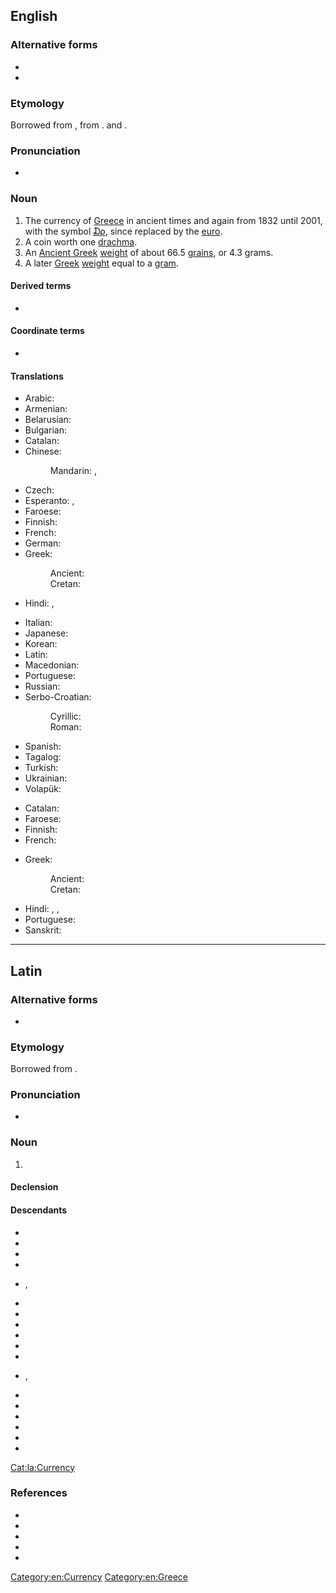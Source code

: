 ==English==
{{wikipedia|Greek drachma}}

===Alternative forms===
* {{alter|en|drachm||obsolete}}
* {{alter|en|drachme||dated}}

===Etymology===
Borrowed from {{bor|en|la|drachma}}, from {{der|en|grc|δραχμή}}. {{doublet|en|dram}} and {{m|en|diram}}.

===Pronunciation===
* {{IPA|en|/ˈdɹæk.mə/}}

===Noun===
{{en-noun|s|drachmae|drachmai}}

# The currency of [[Greece]] in ancient times and again from 1832 until 2001, with the symbol [[₯]], since replaced by the [[euro]].
# A coin worth one [[drachma]].
# An [[Ancient Greek]] [[weight]] of about 66.5 [[grain]]s, or 4.3 grams.
# A later [[Greek]] [[weight]] equal to a [[gram]].

====Derived terms====
* {{l|en|new drachma}}

====Coordinate terms====
*{{l|en|obol}}

====Translations====
{{trans-top|currency}}
* Arabic: {{t|ar|دِرَاخْمَا|f}}
* Armenian: {{t+|hy|դրախմա}}
* Belarusian: {{t|be|дра́хма|f}}
* Bulgarian: {{t|bg|дра́хма|f}}
* Catalan: {{t+|ca|dracma|f}}
* Chinese:
*: Mandarin: {{t+|cmn|德拉克馬|sc=Hani}}, {{t+|cmn|德拉克马|tr=délākèmǎ|sc=Hani}}
* Czech: {{t+|cs|drachma|f}}
* Esperanto: {{t|eo|draĥmo}}, {{t|eo|drakmo}}
* Faroese: {{t|fo|drakma|f}}
* Finnish: {{t+|fi|drakma}}
* French: {{t+|fr|drachme|f}}
* German: {{t+|de|Drachme|f}}
* Greek: {{t+|el|δραχμή|f}}
*: Ancient: {{t|grc|δραχμή|f}}
*: Cretan: {{t|grc|δαρχμά|f}}
* Hindi: {{t+|hi|दिरम|m}}, {{t+|hi|दिरहम|m}}
{{trans-mid}}
* Italian: {{t+|it|dracma|f}}
* Japanese: {{t|ja|ドラクマ|tr=dorakuma|sc=Jpan}}
* Korean: {{t|ko|드라크마}}
* Latin: {{t|la|drachma|f}}
* Macedonian: {{t|mk|драхма|f}}
* Portuguese: {{t+|pt|dracma|f}}
* Russian: {{t+|ru|дра́хма|f}}
* Serbo-Croatian:
*: Cyrillic: {{t|sh|драхма|f}}
*: Roman: {{t+|sh|drahma|f}}
* Spanish: {{t+|es|dracma|f}}
* Tagalog: {{t|tl|drakma}}
* Turkish: {{t+|tr|drahmi}}
* Ukrainian: {{t+|uk|дра́хма|f}}
* Volapük: {{t+|vo|dragmad}}
{{trans-bottom}}

{{trans-top|coin}}
* Catalan: {{t+|ca|dracma|f}}
* Faroese: {{t|fo|drakma|f}}
* Finnish: {{t+|fi|drakma}}
* French: {{t+|fr|drachme|f}}
{{trans-mid}}
* Greek: {{t+|el|δραχμή|f}}
*: Ancient: {{t|grc|δραχμή|f}}
*: Cretan: {{t|grc|δαρχμά|f}}
* Hindi: {{t+|hi|दिरम|m}}, {{t+|hi|दिरहम|m}}, {{t+|hi|द्रम्म|m}}
* Portuguese: {{t+|pt|dracma|m}}
* Sanskrit: {{t+|sa|द्रम्म|m}}
{{trans-bottom}}

[[Category:en:Currency]]
[[Category:en:Greece]]

----

==Latin==

===Alternative forms===
* {{l|la|drachuma}}

===Etymology===
Borrowed from {{bor|la|grc|δραχμή}}.

===Pronunciation===
* {{la-IPA|drachma}}

===Noun===
{{la-noun|drachma<1>|gen_pl=drachmum/drachmarum}}

# {{lb|la|Classical}} {{l|en|drachma}} {{gloss|Ancient Greek coin, one hundredth of a {{l|la|mina}}}}

====Declension====
{{la-ndecl|drachma<1>}}

====Descendants====
* {{desctree|LL.|dragma|der=1}}
* {{desc|hy|դրախմա|bor=1}}
* {{desc|be|дра́хма|bor=1}}
* {{desc|bg|дра́хма|bor=1}}
* {{desc|ca|dracma|bor=1}}, {{l|ca|drama#Etymology_2|drama}}
* {{desc|cs|drachma|bor=1}}
* {{desc|en|drachma|bor=1}}
* {{desc|fo|drakma|bor=1}}
* {{desc|fi|drakma|bor=1}}
* {{desc|gl|dracma|bor=1}}
* {{desc|got|𐌳𐍂𐌰𐌺𐌼𐌰|bor=1}}
* {{desc|it|dracma|bor=1}}, {{l|it|dramma}}
* {{desc|mk|драхма|bor=1}}
* {{desc|pt|dracma|bor=1}}
* {{desc|ru|дра́хма|bor=1}}
* {{desc|sh|дра̀хма|tr={{l|sh|dràhma}}|bor=1}}
* {{desc|es|dracma|bor=1}}
* {{desc|uk|дра́хма|bor=1}}

[[Cat:la:Currency]]

===References===
* {{R:L&S}}
* {{R:Elementary Lewis}}
* {{R:Gaffiot}}
* {{R:Peck}}
* {{R:Smith's Antiquities}}